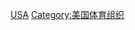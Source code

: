 {{Commons category|National sports teams of the United States}}
[[Category:各國國家體育隊|USA]]
[[Category:美国体育组织|Category:美国体育组织]]
